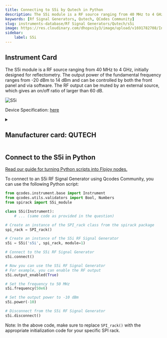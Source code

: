 ```yaml
---
title: Connecting to S5i by Qutech in Python
description: The S5i module is a RF source ranging from 40 MHz to 4 GHz, initially designed for reflectometry. The output power of the fundamental frequency ranges from -20 dBm to 14 dBm and can be controlled by both the front panel and via software. The RF output can be muted by an external source, which gives an on/off ratio of larger than 60 dB.
keywords: [Rf Signal Generators, Qutech, QCodes Community] 
slug: instruments-database/Rf Signal Generators/Qutech/s5i 
image: https://res.cloudinary.com/dhopxs1y3/image/upload/v1691782708/Instruments/RF%20Signal%20Generator/S5i/S5i.png
sidebar:
    label: S5i 
---
```



## Instrument Card

The S5i module is a RF source ranging from 40 MHz to 4 GHz, initially designed for reflectometry. The output power of the fundamental frequency ranges from -20 dBm to 14 dBm and can be controlled by both the front panel and via software. The RF output can be muted by an external source, which gives an on/off ratio of larger than 60 dB.



![S5i](https://res.cloudinary.com/dhopxs1y3/image/upload/v1691782708/Instruments/RF%20Signal%20Generator/S5i/S5i.png)

Device Specification: [here](/instruments-database/all-instruments)

<details style={{ marginTop: "15px"}}>
<summary><h2 style={{display:'inline'}}>Manufacturer card: QUTECH</h2></summary>

![QUTECH](https://res.cloudinary.com/dhopxs1y3/image/upload/v1692806156/Instruments/Vendor%20Logos/QuTech.png)

At QuTech, we work on a radically new technology with world-changing potential. Our mission: to develop scalable prototypes of a quantum computer and an inherently safe quantum internet, based on the fundamental laws of quantum mechanics.

- Headquarters: CJ Delft, Netherlands
- Yearly Revenue (millions, USD): 41.3
- Vendor Website: [here](https://qutech.nl/)

</details>


<FeaturedInstrumentVideo category="RF_SIGNAL_GENERATORS" />

## Connect to the S5i in Python

[Read our guide for turning Python scripts into Flojoy nodes.](https://docs.flojoy.ai/contribution/blocks/custom-flojoy-block/)



<Tabs>
<TabItem value="Flojoy" label="Flojoy" className="flojoy-instrument-tabs">

<SectionsCard category="RF_SIGNAL_GENERATORS" manufacturer="Qutech"></SectionsCard>

</TabItem>
<TabItem value="QCodes Community" label="QCodes Community">

To connect to an S5i RF Signal Generator using Qcodes Community, you can use the following Python script:

```python
from qcodes.instrument.base import Instrument
from qcodes.utils.validators import Bool, Numbers
from spirack import S5i_module

class S5i(Instrument):
    # ... (same code as provided in the question)

# Create an instance of the SPI_rack class from the spirack package
spi_rack = SPI_rack()

# Create an instance of the S5i RF Signal Generator
s5i = S5i('s5i', spi_rack, module=1)

# Connect to the S5i RF Signal Generator
s5i.connect()

# Now you can use the S5i RF Signal Generator
# For example, you can enable the RF output
s5i.output_enabled(True)

# Set the frequency to 50 MHz
s5i.frequency(50e6)

# Set the output power to -10 dBm
s5i.power(-10)

# Disconnect from the S5i RF Signal Generator
s5i.disconnect()
```

Note: In the above code, make sure to replace `SPI_rack()` with the appropriate initialization code for your specific SPI rack.

</TabItem>
</Tabs>